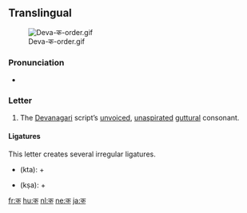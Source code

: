 {{also|क़}}
==Translingual==
[[File:Deva-क-order.gif|thumb]]

===Pronunciation===
* {{IPA|/kə/|lang=mul}}

===Letter===
{{mul-deva|ka}}

# The [[Devanagari]] script’s [[unvoiced]], [[unaspirated]] [[guttural]] consonant.

====Ligatures====
{{rfc-header|Ligatures|lang=mul}}
This letter creates several irregular ligatures.
* {{l|hi|क्त|sc=Deva}} (kta): {{Deva|क}} + {{Deva|[[त]]}}
* {{l|hi|क्ष|sc=Deva}} (kṣa): {{Deva|क}} + {{Deva|[[ष]]}}

[[fr:क]]
[[hu:क]]
[[nl:क]]
[[ne:क]]
[[ja:क]]